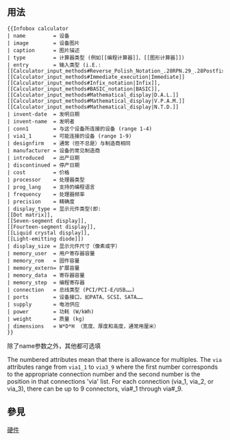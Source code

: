 <includeonly><!-- 在這裡加入模板的保護標識 --></includeonly><noinclude>{{template doc page viewed directly}}</noinclude>
<!-- 在本行下編輯模板說明 -->

== 用法 ==
<pre>
{{Infobox calculator
| name         = 设备
| image        = 设备图片
| caption      = 图片描述
| type         = 计算器类型 (例如[[编程计算器]]、[[图形计算器]])
| entry        = 输入类型 (i.E.:
[[Calculator_input_methods#Reverse_Polish_Notation_.28RPN.29_.28Postfix_notation.29|RPN]]
[[Calculator_input_methods#Immediate_execution|Immediate]]
[[Calculator_input_methods#Infix_notation|Infix]], 
[[Calculator_input_methods#BASIC_notation|BASIC]],
[[Calculator_input_methods#Mathematical_display|D.A.L.]]
[[Calculator_input_methods#Mathematical_display|V.P.A.M.]]
[[Calculator_input_methods#Mathematical_display|N.T.D.]]
| invent-date  = 发明日期
| invent-name  = 发明者
| conn1        = 与这个设备所连接的设备 (range 1-4)
| via1_1       = 可能连接的设备 (range 1-9)
| designfirm   = 通常（但不总是）与制造商相同
| manufacturer = 设备的常见制造商
| introduced   = 出产日期
| discontinued = 停产日期
| cost         = 价格
| processor    = 处理器类型
| prog_lang    = 支持的编程语言
| frequency    = 处理器频率
| precision    = 精确度
| display_type = 显示元件类型(即:
[[Dot matrix]],
[[Seven-segment display]],
[[Fourteen-segment display]],
[[Liquid crystal display]],
[[Light-emitting diode]])
| display_size = 显示元件尺寸（像素或字）
| memory_user  = 用户寄存器容量
| memory_rom   = 固件容量
| memory_extern= 扩展容量
| memory_data  = 寄存器容量
| memory_step  = 编程寄存器
| connection   = 总线类型 (PCI/PCI-E/USB……)
| ports        = 设备接口，如PATA、SCSI、SATA……
| supply       = 电池供应
| power        = 功耗 (W/kWh)
| weight       = 质量 (kg)
| dimensions   = W*D*H （宽度、厚度和高度，通常用厘米）
}}
</pre>
除了name参数之外，其他都可选填

The numbered attributes mean that there is allowance for multiples. The <code>via</code> attributes range from <code>via1_1</code> to <code>via3_9</code> where the first number corresponds to the appropriate connection number and the second number is the position in that connections 'via' list. For each connection (via_1, via_2, or via_3), there can be up to 9 connectors, via#_1 through via#_9.

== 參見 ==

<includeonly>
[[Category:電腦信息框模板|硬件]]
</includeonly>